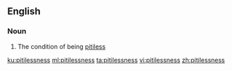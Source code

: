 ==English==

===Noun===
{{en-noun|-|es}}

# The condition of being [[pitiless]]

[[ku:pitilessness]]
[[ml:pitilessness]]
[[ta:pitilessness]]
[[vi:pitilessness]]
[[zh:pitilessness]]